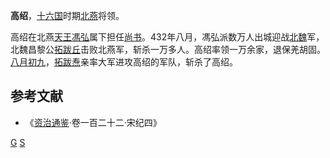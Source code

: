 '''高绍'''{{BD|？||432年|}}，[[十六国|十六国]]时期[[北燕|北燕]]将领。

高绍在北燕[[天王_(君主)|天王]][[馮弘|馮弘]]属下担任[[尚书_(官职)|尚书]]。432年八月，馮弘派数万人出城迎战[[北魏|北魏]]军，北魏昌黎公[[拓跋丘|拓跋丘]]击败北燕军，斩杀一万多人。高绍率领一万余家，退保羌胡固。[[八月初九|八月初九]]，[[拓跋焘|拓跋焘]]亲率大军进攻高绍的军队，斩杀了高绍。
==参考文献==
*《[[资治通鉴|资治通鉴]]·卷一百二十二·宋纪四》
[[分类:北燕官员|G]]
[[分类:高姓|S]]